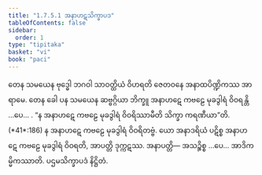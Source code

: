 ```yaml
---
title: "1.7.5.1 အနာဟဋသိက္ခာပဒ"
tableOfContents: false
sidebar:
  order: 1
type: "tipitaka"
basket: "vi"
book: "paci"
---
```



<DynamicBreadcrumb />

<Division number="617" book="paci" e="ch" v="2" p="255">

<Paragraph number="1889" book="paci">
တေန သမယေန ဗုဒ္ဓေါ ဘဂဝါ သာဝတ္ထိယံ ဝိဟရတိ ဇေတဝနေ အနာထပိဏ္ဍိကဿ အာရာမေ. တေန ခေါ ပန သမယေန ဆဗ္ဗဂ္ဂိယာ ဘိက္ခူ အနာဟဋေ ကဗဠေ မုခဒွါရံ ဝိဝရန္တိ …ပေ… .
</Paragraph>

<Paragraph number="1890" book="paci">
<Emphasis>“န အနာဟဋေ ကဗဠေ မုခဒွါရံ ဝိဝရိဿာမီတိ သိက္ခာ ကရဏီယာ”</Emphasis>တိ. (*41*:<Emphasis>186</Emphasis>)
</Paragraph>

<Paragraph number="1891" book="paci">
န အနာဟဋေ ကဗဠေ မုခဒွါရံ ဝိဝရိတဗ္ဗံ. ယော အနာဒရိယံ ပဋိစ္စ အနာဟဋေ ကဗဠေ မုခဒွါရံ ဝိဝရတိ, အာပတ္တိ ဒုက္ကဋဿ.
</Paragraph>

<Paragraph number="1892" book="paci">
အနာပတ္တိ— အသဉ္စိစ္စ …ပေ… အာဒိကမ္မိကဿာတိ.

</Paragraph>
</Division>

<Paragraph number="1893" type="center" book="paci">
ပဌမသိက္ခာပဒံ နိဋ္ဌိတံ.
</Paragraph>